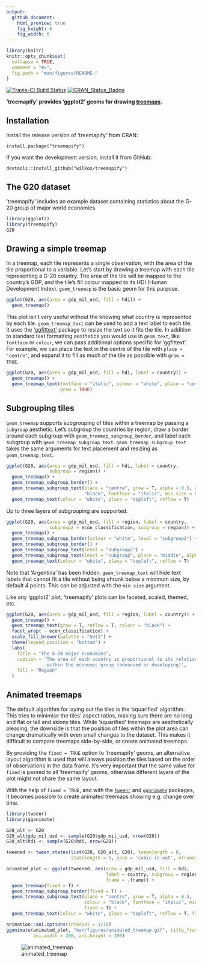 ```yaml
---
output: 
  github_document:
    html_preview: true
    fig_height: 6
    fig_width: 6
---
```


```r
library(knitr)
knitr::opts_chunk$set(
  collapse = TRUE,
  comment = "#>",
  fig.path = "man/figures/README-"
)
```

[![Travis-CI Build Status](https://travis-ci.org/wilkox/treemapify.svg?branch=master)](https://travis-ci.org/wilkox/treemapify)
[![CRAN_Status_Badge](http://www.r-pkg.org/badges/version/treemapify)](https://cran.r-project.org/package=treemapify)

**'treemapify' provides 'ggplot2' geoms for drawing [treemaps](http://en.wikipedia.org/wiki/Treemap).**

## Installation

Install the release version of 'treemapify' from CRAN:

`install.package("treemapify")`

If you want the development version, install it from GitHub:

`devtools::install_github("wilkox/treemapify")`

## The G20 dataset

'treemapify' includes an example dataset containing statistics about the G-20
group of major world economies.

```r
library(ggplot2)
library(treemapify)
G20
```

## Drawing a simple treemap

In a treemap, each tile represents a single observation, with the area of the
tile proportional to a variable. Let's start by drawing a treemap with each tile
representing a G-20 country. The area of the tile will be mapped to the
country's GDP, and the tile's fill colour mapped to its HDI (Human Development
Index). `geom_treemap` is the basic geom for this purpose.

```r
ggplot(G20, aes(area = gdp_mil_usd, fill = hdi)) +
  geom_treemap()
```

This plot isn't very useful without the knowing what country is represented by
each tile. `geom_treemap_text` can be used to add a text label to each tile. It
uses the ['ggfittext'](https://github.com/wilkox/ggfittext) package to resize
the text so it fits the tile. In addition to standard text formatting aesthetics
you would use in `geom_text`, like `fontface` or `colour`, we can pass
additional options specific for 'ggfittext'. For example, we can place the text
in the centre of the tile with `place = "centre"`, and expand it to fill as much
of the tile as possible with `grow = TRUE`.

```r
ggplot(G20, aes(area = gdp_mil_usd, fill = hdi, label = country)) +
  geom_treemap() +
  geom_treemap_text(fontface = "italic", colour = "white", place = "centre",
                    grow = TRUE)
```

## Subgrouping tiles

`geom_treemap` supports subgrouping of tiles within a treemap by passing a
`subgroup` aesthetic. Let's subgroup the countries by region, draw a border
around each subgroup with `geom_treemap_subgroup_border`, and label each
subgroup with `geom_treemap_subgroup_text`. `geom_treemap_subgroup_text` takes
the same arguments for text placement and resizing as `geom_treemap_text`.

```r
ggplot(G20, aes(area = gdp_mil_usd, fill = hdi, label = country,
                subgroup = region)) +
  geom_treemap() +
  geom_treemap_subgroup_border() +
  geom_treemap_subgroup_text(place = "centre", grow = T, alpha = 0.5, colour =
                             "black", fontface = "italic", min.size = 0) +
  geom_treemap_text(colour = "white", place = "topleft", reflow = T)
```

Up to three layers of subgrouping are supported.

```r
ggplot(G20, aes(area = gdp_mil_usd, fill = region, label = country,
                subgroup2 = econ_classification, subgroup = region)) +
  geom_treemap() +
  geom_treemap_subgroup_border(colour = "white", level = "subgroup2") +
  geom_treemap_subgroup_border() +
  geom_treemap_subgroup_text(level = "subgroup2") +
  geom_treemap_subgroup_text(level = "subgroup", place = "middle", alpha = 0.5) +
  geom_treemap_text(colour = "white", place = "topleft", reflow = T)
```

Note that 'Argentina' has been hidden. `geom_treemap_text` will hide text labels
that cannot fit a tile without being shrunk below a minimum size, by default 4
points. This can be adjusted with the `min.size` argument.

Like any 'ggplot2' plot, 'treemapify' plots can be faceted, scaled, themed, etc.

```r
ggplot(G20, aes(area = gdp_mil_usd, fill = region, label = country)) +
  geom_treemap() +
  geom_treemap_text(grow = T, reflow = T, colour = "black") +
  facet_wrap( ~ econ_classification) +
  scale_fill_brewer(palette = "Set1") +
  theme(legend.position = "bottom") +
  labs(
    title = "The G-20 major economies",
    caption = "The area of each country is proportional to its relative GDP
               within the economic group (advanced or developing)",
    fill = "Region"
  )
```

## Animated treemaps

The default algorithm for laying out the tiles is the 'squarified' algorithm.
This tries to minimise the tiles' aspect ratios, making sure there are no long
and flat or tall and skinny tiles. While 'squarified' treemaps are aesthetically
pleasing, the downside is that the position of tiles within the plot area can
change dramatically with even small changes to the dataset. This makes it
difficult to compare treemaps side-by-side, or create animated treemaps.

By providing the `fixed = TRUE` option to 'treemapify' geoms, an alternative
layout algorithm is used that will always position the tiles based on the order
of observations in the data frame. It's very important that the same value for
`fixed` is passed to all 'treemapify' geoms, otherwise different layers of the
plot might not share the same layout.

With the help of `fixed = TRUE`, and with the 
[`tweenr`](https://github.com/thomasp85/tweenr) and
[`gganimate`](https://github.com/dgrtwo/gganimate) packages, it becomes possible
to create animated treemaps showing e.g. change over time.

```r
library(tweenr)
library(gganimate)

G20_alt <- G20
G20_alt$gdp_mil_usd <- sample(G20$gdp_mil_usd, nrow(G20))
G20_alt$hdi <- sample(G20$hdi, nrow(G20))

tweened <- tween_states(list(G20, G20_alt, G20), tweenlength = 8,
                        statelength = 5, ease = 'cubic-in-out', nframes = 31)

animated_plot <- ggplot(tweened, aes(area = gdp_mil_usd, fill = hdi,
                                     label = country, subgroup = region,
                                     frame = .frame)) +
  geom_treemap(fixed = T) +
  geom_treemap_subgroup_border(fixed = T) +
  geom_treemap_subgroup_text(place = "centre", grow = T, alpha = 0.5,
                             colour = "black", fontface = "italic", min.size = 0,
                             fixed = T) +
  geom_treemap_text(colour = "white", place = "topleft", reflow = T, fixed = T)

animation::ani.options(interval = 1/10)
gganimate(animated_plot, "man/figures/animated_treemap.gif", title_frame = F,
          ani.width = 200, ani.height = 200)
```

![animated_treemap](man/figures/animated_treemap.gif)
